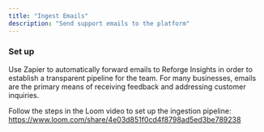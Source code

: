```yaml
---
title: "Ingest Emails"
description: "Send support emails to the platform"
---
```


### Set up

Use Zapier to automatically forward emails to Reforge Insights in order to establish a transparent pipeline for the team. For many businesses, emails are the primary means of receiving feedback and addressing customer inquiries.

Follow the steps in the Loom video to set up the ingestion pipeline: https://www.loom.com/share/4e03d851f0cd4f8798ad5ed3be789238
